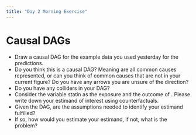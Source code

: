 ```yaml
---
title: "Day 2 Morning Exercise"
---
```


# Causal DAGs

- Draw a causal DAG for the example data you used yesterday for the predictions. 
- Do you think this is a causal DAG? Meaning are all common causes represented, or can you think of common causes that are not in your current figure? Do you have any arrows you are unsure of the direction? 
- Do you have any colliders in your DAG? 
- Consider the variable statin as the exposure and the outcome of \texttt{cvd\_5year}. Please write down your estimand of interest using counterfactuals.
- Given the DAG, are the assumptions needed to identify your estimand fulfilled? 
- If so, how would you estimate your estimand, if not, what is the problem? 

